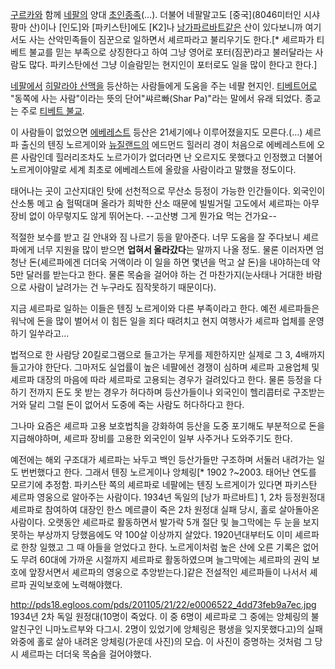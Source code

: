 [[구르카]]와 함께 [[네팔]]의 양대 [[초인]]종족(…). 더불어 네팔말고도 [중국](8046미터인 시샤팡마 산)이나 [인도]와 [파키스탄]에도 [K2]나 [[낭가파르바트]]같은 산이 있다보니까 여기서도 사는 산악민족들이 짐꾼으로 일하면서 셰르파라고 불리우기도 한다.[* 셰르파가 티베트 불교를 믿는 부족으로 상징한다고 하여 그냥 영어로 포터(짐꾼)라고 불러달라는 사람도 많다. 파키스탄에선 그냥 이슬람믿는 현지인이 포터로도 일을 많이 한다고 한다.]

[[네팔]]에서 [[히말라야 산맥]]을 등산하는 사람들에게 도움을 주는 네팔 현지인. [[티베트]]어로 "동쪽에 사는 사람"이라는 뜻의 단어"쌰르빠(Shar Pa)"라는 말에서 유래 되었다. 종교는 주로 [[티베트 불교]].

이 사람들이 없었으면 [[에베레스트]] 등산은 21세기에나 이루어졌을지도 모른다.(…) 셰르파 출신의 텐징 노르게이와 [[뉴질랜드]]의 에드먼드 힐러리 경이 처음으로 에베레스트에 오른 사람인데 힐러리조차도 노르가이가 없더라면 난 오르지도 못했다고 인정했고 더불어 노르게이야말로 세계 최초로 에베레스트에 올랐을 사람이라고 말했을 정도이다.

태어나는 곳이 고산지대인 탓에 선천적으로 무산소 등정이 가능한 인간들이다. 외국인이 산소통 메고 숨 헐떡대며 올라가 희박한 산소 때문에 빌빌거릴 고도에서 셰르파는 아무 장비 없이 아무렇지도 않게 뛰어논다. --고산병 그게 뭔가요 먹는 건가요-- 

적절한 보수를 받고 길 안내와 짐 나르기 등을 맡아준다. 너무 도움을 잘 주다보니 셰르파에게 너무 지원을 많이 받으면 '''업혀서 올라갔다'''는 말까지 나올 정도. 물론 이러자면 엄청난 돈(셰르파에겐 더더욱 거액이라 이 일을 하면 몇년을 먹고 살 돈)을 내야하는데 약 5만 달러를 받는다고 한다. 물론 목숨을 걸어야 하는 건 마찬가지(눈사태나 거대한 바람으로 사람이 날려가는 건 누구라도 짐작못하기 때문이다).

지금 셰르파로 일하는 이들은 텐징 노르게이와 다른 부족이라고 한다. 예전 셰르파들은 워낙에 돈을 많이 벌어서 이 힘든 일을 죄다 때려치고 현지 여행사가 셰르파 업체를 운영하기 일쑤라고...

법적으로 한 사람당 20킬로그램으로 들고가는 무게를 제한하지만 실제로 그 3, 4배까지 들고가야 한단다. 그마저도 실업률이 높은 네팔에선 경쟁이 심하며 셰르파 고용업체 및 셰르파 대장의 마음에 따라 셰르파로 고용되는 경우가 걸려있다고 한다. 물론 등정을 다하기 전까지 돈도 못 받는 경우가 허다하며 등산가들이나 외국인이 헬리콥터로 구조받는 거와 달리 그럴 돈이 없어서 도중에 죽는 사람도 허다하다고 한다.

그나마 요즘은 셰르파 고용 보호법칙을 강화하여 등산을 도중 포기해도 부분적으로 돈을 지급해야하며, 셰르파 장비를 고용한 외국인이 일부 사주거나 도와주기도 한다.

예전에는 해외 구조대가 셰르파는 놔두고 백인 등산가들만 구조하며 서둘러 내려가는 일도 번번했다고 한다. 그래서 텐징 노르게이나 앙체링[* 1902 ?~2003. 태어난 연도를 모르기에 추정함. 파키스탄 쪽의 셰르파로 네팔에는 텐징 노르게이가 있다면 파키스탄 셰르파 영웅으로 알아주는 사람이다. 1934년 독일의 [낭가 파르바트] 1, 2차 등정원정대 셰르파로 참여하여 대장인 한스 메르클이 죽은 2차 원정대 실패 당시, 홀로 살아돌아온 사람이다. 오랫동안 셰르파로 활동하면서 발가락 5개 절단 및 늘그막에는 두 눈을 보지못하는 부상까지 당했음에도 약 100살 이상까지 살았다. 1920년대부터도 이미 셰르파로 한창 일했고 그 때 아들을 얻었다고 한다. 노르게이처럼 높은 산에 오른 기록은 없어도 무려 60대에 가까운 시절까지 셰르파로 활동하였으며 늘그막에는 셰르파의 권익 보호에 앞장서면서 셰르파의 영웅으로 추앙받는다.]같은 전설적인 셰르파들이 나서서 셰르파 권익보호에 노력해야했다.

http://pds18.egloos.com/pds/201105/21/22/e0006522_4dd73feb9a7ec.jpg
1934년 2차 독일 원정대(10명이 죽었다. 이 중 6명이 셰르파로 그 중에는 앙체링의 불알친구인 니마노르부와 다그시. 2명이 있었기에 앙체링은 평생을 잊지못했다고)의 실패 와중에 홀로 살아 내려온 앙체링(가운데 사진)의 모습.
이 사진이 증명하는 것처럼 그 당시 셰르파는 더더욱 목숨을 걸어야했다.
